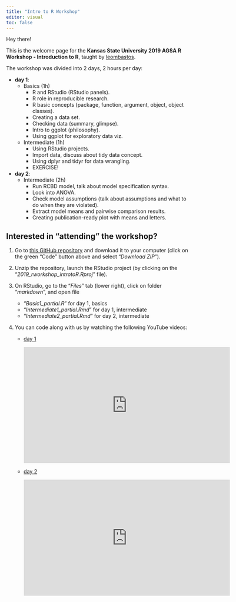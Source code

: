 ```yaml
---
title: "Intro to R Workshop"
editor: visual
toc: false
---
```


Hey there!

This is the welcome page for the **Kansas State University 2019 AGSA R Workshop - Introduction to R**, taught by [leombastos](https://github.com/leombastos).

The workshop was divided into 2 days, 2 hours per day:

-   **day 1**:
    -   Basics (1h)
        -   R and RStudio (RStudio panels).
        -   R role in reproducible research.
        -   R basic concepts (package, function, argument, object, object classes).
        -   Creating a data set.
        -   Checking data (summary, glimpse).
        -   Intro to ggplot (philosophy).
        -   Using ggplot for exploratory data viz.
    -   Intermediate (1h)
        -   Using RStudio projects.\
        -   Import data, discuss about tidy data concept.\
        -   Using dplyr and tidyr for data wrangling.\
        -   EXERCISE!
-   **day 2**:
    -   Intermediate (2h)
        -   Run RCBD model, talk about model specification syntax.
        -   Look into ANOVA.
        -   Check model assumptions (talk about assumptions and what to do when they are violated).
        -   Extract model means and pairwise comparison results.
        -   Creating publication-ready plot with means and letters.

## **Interested in "attending" the workshop?**

1.  Go to [this GitHub repository](https://github.com/leombastos/2019_rworkshop_introtoR) and download it to your computer (click on the green "Code" button above and select "*Download ZIP*").

2.  Unzip the repository, launch the RStudio project (by clicking on the "*2019_rworkshop_introtoR.Rproj*" file).

3.  On RStudio, go to the "*Files*" tab (lower right), click on folder "*markdown*", and open file

    -   "*Basic1_partial.R*" for day 1, basics
    -   "*Intermediate1_partial.Rmd*" for day 1, intermediate\
    -   "*Intermediate2_partial.Rmd*" for day 2, intermediate

4.  You can code along with us by watching the following YouTube videos:

    -   [day 1](https://youtu.be/1746LreLYMs)\

        ::: youtube-responsive-container
        <iframe width="560" height="315" src="https://www.youtube.com/embed/1746LreLYMs" frameborder="0" allow="accelerometer; autoplay; encrypted-media; gyroscope; picture-in-picture" allowfullscreen>

        </iframe>
        :::

    -   [day 2](https://youtu.be/kaOSJYwJu7I)\

        ::: youtube-responsive-container
        <iframe width="560" height="315" src="https://www.youtube.com/embed/kaOSJYwJu7I" frameborder="0" allow="accelerometer; autoplay; encrypted-media; gyroscope; picture-in-picture" allowfullscreen>

        </iframe>
        :::

